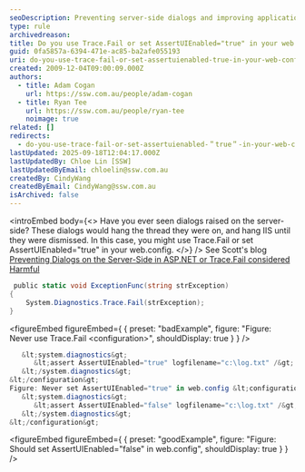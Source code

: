 ```yaml
---
seoDescription: Preventing server-side dialogs and improving application reliability through configuration settings in web.config files.
type: rule
archivedreason:
title: Do you use Trace.Fail or set AssertUIEnabled="true" in your web.config?
guid: 0fa5857a-6394-471e-ac85-ba2afe055193
uri: do-you-use-trace-fail-or-set-assertuienabled-true-in-your-web-config
created: 2009-12-04T09:00:09.000Z
authors:
  - title: Adam Cogan
    url: https://ssw.com.au/people/adam-cogan
  - title: Ryan Tee
    url: https://ssw.com.au/people/ryan-tee
    noimage: true
related: []
redirects:
  - do-you-use-trace-fail-or-set-assertuienabled-＂true＂-in-your-web-config
lastUpdated: 2025-09-18T12:04:17.000Z
lastUpdatedBy: Chloe Lin [SSW]
lastUpdatedByEmail: chloelin@ssw.com.au
createdBy: CindyWang
createdByEmail: CindyWang@ssw.com.au
isArchived: false
---
```


<introEmbed
  body={<>
Have you ever seen dialogs raised on the server-side? These dialogs would hang the thread they were on, and hang IIS until they were dismissed. In this case, you might use Trace.Fail or set AssertUIEnabled="true" in your web.config.
  </>}
/>
See Scott's blog [Preventing Dialogs on the Server-Side in ASP.NET or Trace.Fail considered Harmful](http://www.hanselman.com/blog/PreventingDialogsOnTheServerSideInASPNETOrTraceFailConsideredHarmful.aspx)

```csharp
 public static void ExceptionFunc(string strException)
{
    System.Diagnostics.Trace.Fail(strException);
}
```
<figureEmbed figureEmbed={ {
  preset: "badExample",
  figure: "Figure: Never use Trace.Fail &lt;configuration&gt;",
  shouldDisplay: true
} } />


```csharp
   &lt;system.diagnostics&gt;
      &lt;assert AssertUIEnabled="true" logfilename="c:\log.txt" /&gt;
   &lt;/system.diagnostics&gt;
&lt;/configuration&gt;
Figure: Never set AssertUIEnabled="true" in web.config &lt;configuration&gt;
   &lt;system.diagnostics&gt;
      &lt;assert AssertUIEnabled="false" logfilename="c:\log.txt" /&gt;
   &lt;/system.diagnostics&gt;
&lt;/configuration&gt;
```
<figureEmbed figureEmbed={ {
  preset: "goodExample",
  figure: "Figure: Should set AssertUIEnabled=\"false\" in web.config",
  shouldDisplay: true
} } />
